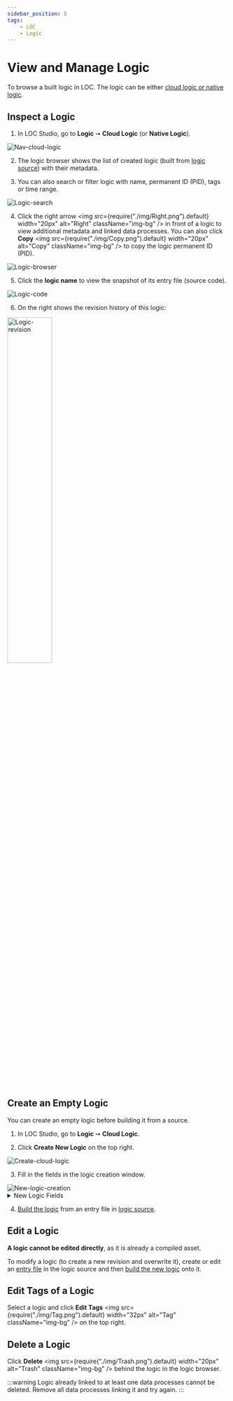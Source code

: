 ```yaml
---
sidebar_position: 5
tags:
    - LOC
    - Logic
---
```


# View and Manage Logic

To browse a built logic in LOC. The logic can be either [cloud logic or native logic](/main/feature/logic/overview#cloud-logic-vs-native-logic).

## Inspect a Logic


<Tabs>
  <TabItem value="studio1" label="LOC Studio" default>

1. In LOC Studio, go to **Logic** ➞ **Cloud Logic** (or **Native Logic**).

<div className="center-padded-sm">
    <img
        src={require("./img/Nav-cloud-logic.png").default}
        alt="Nav-cloud-logic"
    />
</div>

2. The logic browser shows the list of created logic (built from [logic source](/main/feature/logic/source)) with their metadata.

3. You can also search or filter logic with name, permanent ID (PID), tags or time range.

<div className="center-padded-sm">
    <img src={require("./img/Logic-search.png").default} alt="Logic-search" />
</div>

4. Click the right arrow <img src={require("./img/Right.png").default} width="20px" alt="Right" className="img-bg" /> in front of a logic to view additional metadata and linked data processes. You can also click **Copy** <img src={require("./img/Copy.png").default} width="20px" alt="Copy" className="img-bg" /> to copy the logic permanent ID (PID).

<div className="center-padded-sm">
    <img src={require("./img/Logic-browser.png").default} alt="Logic-browser" />
</div>

5. Click the **logic name** to view the snapshot of its entry file (source code).

<div className="center-padded-sm">
    <img src={require("./img/Logic-code.png").default} alt="Logic-code" />
</div>

6. On the right shows the revision history of this logic:

<div className="center-padded-sm">
    <img
        src={require("./img/Logic-revision.png").default}
        width="45%"
        alt="Logic-revision"
    />
</div>

  </TabItem>
</Tabs>

## Create an Empty Logic

You can create an empty logic before building it from a source.

<Tabs>
  <TabItem value="studio2" label="LOC Studio" default>

1. In LOC Studio, go to **Logic** ➞ **Cloud Logic**.

2. Click **Create New Logic** on the top right.

<div className="center-padded-sm">
    <img
        src={require("./img/Create-cloud-logic.png").default}
        alt="Create-cloud-logic"
    />
</div>

3. Fill in the fields in the logic creation window.

<div className="center-padded-sm">
    <img
        src={require("./img/New-logic-creation.png").default}
        alt="New-logic-creation"
    />
</div>

<details>
  <summary>New Logic Fields</summary>

| Field       | Required? | Description                            |
| ----------- | --------- | -------------------------------------- |
| Logic Name  | Yes       | Logic name (up to 128 characters)      |
| Logic Type  | Yes       | Generic or aggregator logic            |
| Logic Tag   | No        | Logic tags for searching and filtering |
| Description | No        | Logic description                      |

</details>

4. [Build the logic](/main/feature/logic/build) from an entry file in [logic source](/main/feature/logic/source).

  </TabItem>
</Tabs>

## Edit a Logic

<Tabs>
  <TabItem value="studio3" label="LOC Studio" default>

**A logic cannot be edited directly**, as it is already a compiled asset.

To modify a logic (to create a new revision and overwrite it), create or edit an [entry file](/main/feature/logic/source) in the logic source and then [build the new logic](/main/feature/logic/build) onto it.

  </TabItem>
</Tabs>

## Edit Tags of a Logic

<Tabs>
  <TabItem value="studio4" label="LOC Studio" default>

Select a logic and click **Edit Tags** <img src={require("./img/Tag.png").default} width="32px" alt="Tag" className="img-bg" /> on the top right.

  </TabItem>
</Tabs>

## Delete a Logic

<Tabs>
  <TabItem value="studio5" label="LOC Studio" default>

Click **Delete** <img src={require("./img/Trash.png").default} width="20px" alt="Trash" className="img-bg" /> behind the logic in the logic browser.

  </TabItem>
</Tabs>

:::warning
Logic already linked to at least one data processes cannot be deleted. Remove all data processes linking it and try again.
:::
